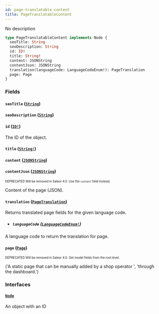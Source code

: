 ```yaml
---
id: page-translatable-content
title: PageTranslatableContent
---
```


No description

```graphql
type PageTranslatableContent implements Node {
  seoTitle: String
  seoDescription: String
  id: ID!
  title: String!
  content: JSONString
  contentJson: JSONString
  translation(languageCode: LanguageCodeEnum!): PageTranslation
  page: Page
}
```

### Fields

#### `seoTitle` ([`String`](/developer/api-reference/scalars/string.mdx))

#### `seoDescription` ([`String`](/developer/api-reference/scalars/string.mdx))

#### `id` ([`ID!`](/developer/api-reference/scalars/id.mdx))

The ID of the object.

#### `title` ([`String!`](/developer/api-reference/scalars/string.mdx))

#### `content` ([`JSONString`](/developer/api-reference/scalars/json-string.mdx))

#### `contentJson` ([`JSONString`](/developer/api-reference/scalars/json-string.mdx))

<sub><sup><span className="deprecatedTag">DEPRECATED</span> Will be removed in Saleor 4.0. Use the `content` field instead.</sup></sub>

Content of the page (JSON).

#### `translation` ([`PageTranslation`](/developer/api-reference/objects/page-translation.mdx))

Returns translated page fields for the given language code.

- ##### `languageCode` ([`LanguageCodeEnum!`](/developer/api-reference/enums/language-code-enum.mdx))

A language code to return the translation for page.

#### `page` ([`Page`](/developer/api-reference/objects/page.mdx))

<sub><sup><span className="deprecatedTag">DEPRECATED</span> Will be removed in Saleor 4.0. Get model fields from the root level.</sup></sub>

('A static page that can be manually added by a shop operator ', 'through the dashboard.')

### Interfaces

#### [`Node`](/developer/api-reference/interfaces/node.mdx)

An object with an ID
